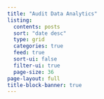 ```yaml
---
title: "Audit Data Analytics"
listing:
  contents: posts
  sort: "date desc"
  type: grid
  categories: true
  feed: true
  sort-ui: false
  filter-ui: true
  page-size: 36
page-layout: full
title-block-banner: true
---
```


